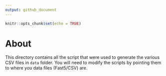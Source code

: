 ```yaml
---
output: github_document
---
```


```r
knitr::opts_chunk$set(echo = TRUE)
```

# About

This directory contains all the script that were used to generate the various CSV files in `data` folder. You will need to modify the scripts by pointing them to where you data files (Fast5/CSV) are.  